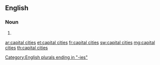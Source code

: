 ==English==

===Noun===
{{head|en|noun plural form}}

# {{plural of|capital city|lang=en}}

[[Category:English plurals ending in "-ies"]]

[[ar:capital cities]]
[[et:capital cities]]
[[fr:capital cities]]
[[sw:capital cities]]
[[mg:capital cities]]
[[th:capital cities]]
